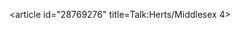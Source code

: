 <article id="28769276" title=Talk:Herts/Middlesex 4>
	<talkpage id="28769276" title="Talk:Herts/Middlesex 4">
{{WikiProject Rugby union}}
	</talkpage>
</article>